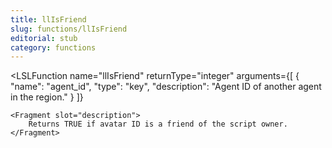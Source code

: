 ```yaml
---
title: llIsFriend
slug: functions/llIsFriend
editorial: stub
category: functions
---
```


<LSLFunction
	name="llIsFriend"
	returnType="integer"
	arguments={[
	{
		"name": "agent_id",
		"type": "key",
		"description": "Agent ID of another agent in the region."
	}
]}
>
	<Fragment slot="description">
		Returns TRUE if avatar ID is a friend of the script owner.
	</Fragment>
</LSLFunction>
